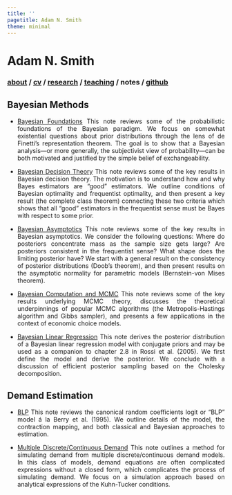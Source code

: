 ```yaml
---
title: ''
pagetitle: Adam N. Smith
theme: minimal
---
```


<div class="header">
<h1 class="item">Adam N. Smith</h1>
<h3 class="item">
[about](index.html) /
<a href=files/smith-cv.pdf target="_blank">cv</a> /
[research](research.html) /
[teaching](teaching.html) /
notes /
<a href="https://github.com/adam-n-smith" target="_blank">github</a>
</h3>
</div>

<!-- <h1> Adam N. Smith </h1>  -->

<!-- <h3> -->
<!-- [about](index.html) /  -->
<!-- <a href=files/smith-cv.pdf target="_blank">cv</a> / -->
<!-- [research](research.html) / -->
<!-- [teaching](teaching.html) / -->
<!-- notes / -->
<!-- <a href="https://github.com/adam-n-smith" target="_blank">github</a> -->
<!-- </h3>  -->
<div style="text-align:justify">

<h2> Bayesian Methods </h2>

* [Bayesian Foundations](files/notes/bayes-foundations.pdf)
This note reviews some of the probabilistic foundations of the Bayesian paradigm. We focus on somewhat existential questions about prior distributions through the lens of de Finetti’s representation theorem. The goal is to show that a Bayesian analysis---or more generally, the subjectivist view of probability---can be both motivated and justified by the simple belief of exchangeability.

* [Bayesian Decision Theory](files/notes/bayes-decision-theory.pdf)
This note reviews some of the key results in Bayesian decision theory. The motivation is to understand how and why Bayes estimators are “good” estimators. We outline conditions of Bayesian optimality and frequentist optimality, and then present a key result (the complete class theorem) connecting these two criteria which shows that all “good” estimators in the frequentist sense must be Bayes with respect to some prior.

* [Bayesian Asymptotics](files/notes/bayes-asymptotics.pdf)
This note reviews some of the key results in Bayesian asymptotics. We consider the following questions: Where do posteriors concentrate mass as the sample size gets large? Are posteriors consistent in the frequentist sense? What shape does the limiting posterior have? We start with a general result on the consistency of posterior distributions (Doob’s theorem), and then present results on the asymptotic normality for parametric models (Bernstein-von Mises theorem).

* [Bayesian Computation and MCMC](files/notes/bayes-mcmc.pdf)
This note reviews some of the key results underlying MCMC theory, discusses the theoretical underpinnings of popular MCMC algorithms (the Metropolis-Hastings algorithm and Gibbs sampler), and presents a few applications in the context of economic choice models.

* [Bayesian Linear Regression](files/notes/bayes-regression.pdf)
This note derives the posterior distribution of a Bayesian linear regression model with conjugate priors and may be used as a companion to chapter 2.8 in Rossi et al. (2005). We first define the model and derive the posterior. We conclude with a discussion of efficient posterior sampling based on the Cholesky decomposition.

<h2> Demand Estimation </h2>

* [BLP](files/notes/blp.pdf)
This note reviews the canonical random coefficients logit or “BLP” model á la Berry et al. (1995). We outline details of the model, the contraction mapping, and both classical and Bayesian approaches to estimation.

* [Multiple Discrete/Continuous Demand](files/notes/mdc-simulation.pdf)
This note outlines a method for simulating demand from multiple discrete/continuous demand models. In this class of models, demand equations are often complicated expressions without a closed form, which complicates the process of simulating demand. We focus on a simulation approach based on analytical expressions of the Kuhn-Tucker conditions.

</div>
